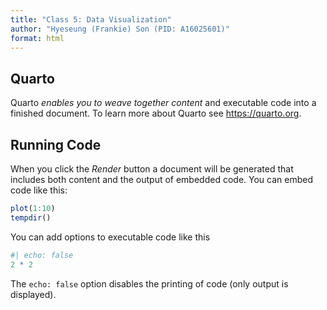 ```yaml
---
title: "Class 5: Data Visualization"
author: "Hyeseung (Frankie) Son (PID: A16025601)"
format: html
---
```


## Quarto

Quarto *enables you to weave together content* and executable code into a finished document. To learn more about Quarto see <https://quarto.org>.

## Running Code

When you click the *Render* button a document will be generated that includes both content and the output of embedded code. You can embed code like this:

```r
plot(1:10)
tempdir()
```

You can add options to executable code like this

```r
#| echo: false
2 * 2
```

The `echo: false` option disables the printing of code (only output is displayed).
